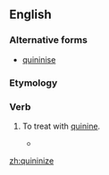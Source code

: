 ==English==

===Alternative forms===
* [[quininise]]

===Etymology===
{{suffix|quinine|ize|alt1=quinin(e)|lang=en}}

===Verb===
{{en-verb|quininiz}}

# {{lb|en|obsolete}} To treat with [[quinine]].
#* {{quote-book|title=Transactions of the American Medical Association|volume=23|year=1872|url=http://books.google.com/books?id=Kg9YAAAAMAAJ&dq=%22quininize%22&pg=PA393#v=onepage&q=%22quininize%22&f=false|passage=You have only to '''quininize''' your patient on the day preceding, and continue it until the 7th, 14th, or 21st days shall have passed, to break up the disease.}}

[[zh:quininize]]
